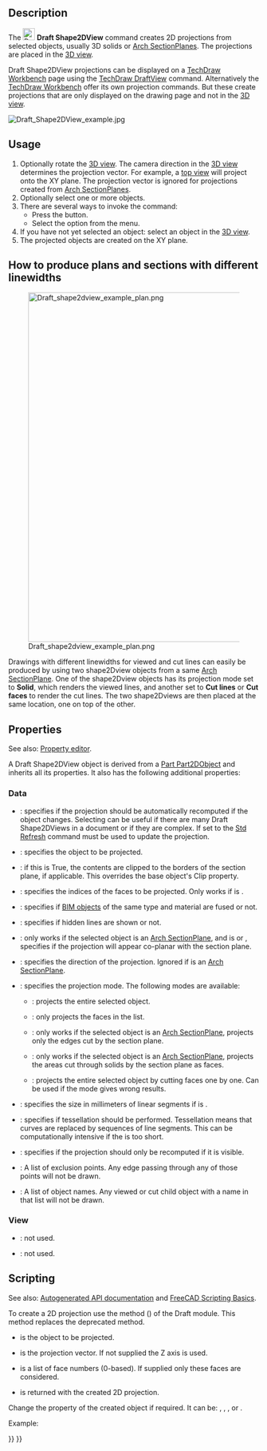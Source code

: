<languages/>

{{Docnav
|[[Draft_FlipDimension|FlipDimension]]
|[[Draft_SelectPlane|SelectPlane]]
|[[Draft_Workbench|Draft]]
|IconL=Draft_FlipDimension.svg
|IconR=Draft_SelectPlane.svg
|IconC=Workbench_Draft.svg
}}

<div class="mw-translate-fuzzy">
{{GuiCommand/tr
|Name=Draft Shape2DView
|Name/tr=2D görünüme çevir
|MenuLocation=Draft → Shape 2D View
|Workbenches=[[Draft_Workbench/tr|Draft]], [[Arch_Workbench/tr|Arch]]
}}
</div>

==Description==

The [[Image:Draft_Shape2DView.svg|24px]] '''Draft Shape2DView''' command creates 2D projections from selected objects, usually 3D solids or [[Arch_SectionPlane|Arch SectionPlanes]]. The projections are placed in the [[3D_view|3D view]].

Draft Shape2DView projections can be displayed on a [[TechDraw_Workbench|TechDraw Workbench]] page using the [[TechDraw_DraftView|TechDraw DraftView]] command. Alternatively the [[TechDraw_Workbench|TechDraw Workbench]] offer its own projection commands. But these create projections that are only displayed on the drawing page and not in the [[3D_view|3D view]].

[[Image:Draft_Shape2DView_example.jpg]]
{{Caption|Projection of solid shapes onto the XY plane}}

==Usage==

# Optionally rotate the [[3D_view|3D view]]. The camera direction in the [[3D_view|3D view]] determines the projection vector. For example, a [[Std_ViewTop|top view]] will project onto the XY plane. The projection vector is ignored for projections created from [[Arch_SectionPlane|Arch SectionPlanes]].
# Optionally select one or more objects.
# There are several ways to invoke the command:
#* Press the {{Button|[[Image:Draft_Shape2DView.svg|16px]] [[Draft_Shape2DView|Shape 2D view]]}} button.
#* Select the {{MenuCommand|Modification → [[Image:Draft_Shape2DView.svg|16px]] Shape 2D view}} option from the menu.
# If you have not yet selected an object: select an object in the [[3D_view|3D view]].
# The projected objects are created on the XY plane.

==How to produce plans and sections with different linewidths==

[[Image:Draft_shape2dview_example_plan.png|700px]]

Drawings with different linewidths for viewed and cut lines can easily be produced by using two shape2Dview objects from a same [[Arch_SectionPlane|Arch SectionPlane]]. One of the shape2Dview objects has its projection mode set to '''Solid''', which renders the viewed lines, and another set to '''Cut lines''' or '''Cut faces''' to render the cut lines. The two shape2Dviews are then placed at the same location, one on top of the other.

==Properties==

See also: [[Property_editor|Property editor]].

A Draft Shape2DView object is derived from a [[Part_Part2DObject|Part Part2DObject]] and inherits all its properties. It also has the following additional properties:

===Data===

{{TitleProperty|Draft}}

* {{PropertyData|Auto Update|Bool}}: specifies if the projection should be automatically recomputed if the {{PropertyData|Base}} object changes. Selecting {{False}} can be useful if there are many Draft Shape2DViews in a document or if they are complex. If set to {{False}} the [[Std_Refresh|Std Refresh]] command must be used to update the projection.
* {{PropertyData|Base|Link}}: specifies the object to be projected.
* {{PropertyData|Clip|Bool}}: if this is True, the contents are clipped to the borders of the section plane, if applicable. This overrides the base object's Clip property.
* {{PropertyData|Face Numbers|IntegerList}}: specifies the indices of the faces to be projected. Only works if {{PropertyData|Projection Mode}} is {{Value|Individual Faces}}.
* {{PropertyData|Fuse Arch|Bool}}: specifies if [[BIM_Workbench|BIM objects]] of the same type and material are fused or not.
* {{PropertyData|Hidden Lines|Bool}}: specifies if hidden lines are shown or not.
* {{PropertyData|In Place|Bool}}: only works if the selected object is an [[Arch_SectionPlane|Arch SectionPlane]], and {{PropertyData|Projection Mode}} is {{Value|Cutlines}} or {{Value|Cutfaces}}, specifies if the projection will appear co-planar with the section plane.
* {{PropertyData|Projection|Vector}}: specifies the direction of the projection. Ignored if {{PropertyData|Base}} is an [[Arch_SectionPlane|Arch SectionPlane]].
* {{PropertyData|Projection Mode|Enumeration}}: specifies the projection mode. The following modes are available:
** {{Value|Solid}}: projects the entire selected object.
** {{Value|Individual Faces}}: only projects the faces in the {{PropertyData|Face Numbers}} list.
** {{Value|Cutlines}}: only works if the selected object is an [[Arch_SectionPlane|Arch SectionPlane]], projects only the edges cut by the section plane.
** {{Value|Cutfaces}}: only works if the selected object is an [[Arch_SectionPlane|Arch SectionPlane]], projects the areas cut through solids by the section plane as faces.
** {{Value|Solid faces}}: projects the entire selected object by cutting faces one by one. Can be used if the {{Value|Solid}} mode gives wrong results.
* {{PropertyData|Segment Length|Float}}: specifies the size in millimeters of linear segments if {{PropertyData|Tessellation}} is {{TRUE}}.
* {{PropertyData|Tessellation|Bool}}: specifies if tessellation should be performed. Tessellation means that curves are replaced by sequences of line segments. This can be computationally intensive if the {{PropertyData|Segment Length}} is too short.
* {{PropertyData|Visible Only|Bool}}: specifies if the projection should only be recomputed if it is visible.
* {{PropertyData|Exclusion Points|Vector list}}: A list of exclusion points. Any edge passing through any of those points will not be drawn.
* {{PropertyData|Exclusion Names|String list}}: A list of object names. Any viewed or cut child object with a name in that list will not be drawn. {{Version|0.21}}

===View===

{{TitleProperty|Draft}}

* {{PropertyView|Pattern|Enumeration}}: not used.
* {{PropertyView|Pattern Size|Float}}: not used.

==Scripting==

See also: [https://freecad.github.io/SourceDoc/ Autogenerated API documentation] and [[FreeCAD_Scripting_Basics|FreeCAD Scripting Basics]].

To create a 2D projection use the {{incode|make_shape2dview}} method ({{Version|0.19}}) of the Draft module. This method replaces the deprecated {{incode|makeShape2DView}} method.

{{Code|code=
shape2dview = make_shape2dview(baseobj, projectionVector=None, facenumbers=[])
}}

* {{incode|baseobj}} is the object to be projected.
* {{incode|projectionVector}} is the projection vector. If not supplied the Z axis is used.
* {{incode|facenumbers}} is a list of face numbers (0-based). If supplied only these faces are considered.
* {{incode|shape2dview}} is returned with the created 2D projection.

Change the {{incode|ProjectionMode}} property of the created object if required. It can be: {{incode|"Solid"}}, {{incode|"Individual Faces"}}, {{incode|"Cutlines"}}, {{incode|"Cutfaces"}} or {{incode|"Solid faces"}}.

Example:

{{Code|code=
import FreeCAD as App
import Draft

doc = App.newDocument()

box = doc.addObject("Part::Box", "Box")
box.Length = 2300
box.Width = 500
box.Height = 1000

shape1 = Draft.make_shape2dview(box)

shape2 = Draft.make_shape2dview(box, App.Vector(1, -1, 1))

shape3 = Draft.make_shape2dview(box, App.Vector(-1, 1, 1), [0, 5])
shape3.ProjectionMode = "Individual Faces"

doc.recompute()
}}


{{Docnav
|[[Draft_FlipDimension|FlipDimension]]
|[[Draft_SelectPlane|SelectPlane]]
|[[Draft_Workbench|Draft]]
|IconL=Draft_FlipDimension.svg
|IconR=Draft_SelectPlane.svg
|IconC=Workbench_Draft.svg
}}

{{Draft Tools navi{{#translation:}}}}
{{Userdocnavi{{#translation:}}}}